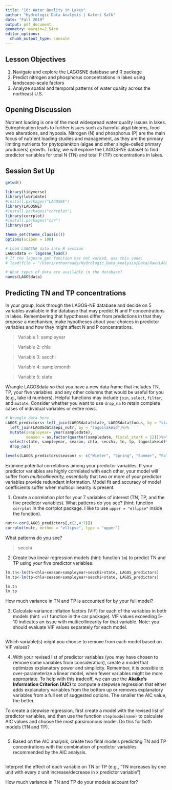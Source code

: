 ```yaml
---
title: "10: Water Quality in Lakes"
author: "Hydrologic Data Analysis | Kateri Salk"
date: "Fall 2019"
output: pdf_document
geometry: margin=2.54cm
editor_options: 
  chunk_output_type: console
---
```


## Lesson Objectives
1. Navigate and explore the LAGOSNE database and R package
2. Predict nitrogen and phosphorus concentrations in lakes using landscape-scale factors
3. Analyze spatial and temporal patterns of water quality across the northeast U.S.

## Opening Discussion
Nutrient loading is one of the most widespread water quality issues in lakes. Eutrophication leads to further issues such as harmful algal blooms, food web alterations, and hypoxia. Nitrogen (N) and phosphorus (P) are the main focus of nutrient loading studies and management, as they are the primary limiting nutrients for phytoplankton (algae and other single-celled primary producers) growth. Today, we will explore the LAGOS-NE dataset to find predictor variables for total N (TN) and total P (TP) concentrations in lakes.

## Session Set Up

```r
getwd()

library(tidyverse)
library(lubridate)
#install.packages("LAGOSNE")
library(LAGOSNE)
#install.packages("corrplot")
library(corrplot)
#install.packages("car")
library(car)

theme_set(theme_classic())
options(scipen = 100)

# Load LAGOSNE data into R session
LAGOSdata <- lagosne_load()
# If the lagosne_get function has not worked, use this code: 
# load(file = "/Users/ethanready/Hydrologic_Data_Analysis/Data/Raw/LAGOSdata.rda")

# What types of data are available in the database?
names(LAGOSdata)
```

## Predicting TN and TP concentrations 

In your group, look through the LAGOS-NE database and decide on 5 variables available in the database that may predict N and P concentrations in lakes. Remembering that hypotheses differ from predictions in that they propose a mechanism, make hypotheses about your choices in predictor variables and how they might affect N and P concentrations.

> Variable 1: sampleyear

> Variable 2: chla

> Variable 3: secchi

> Variable 4: samplemonth

> Variable 5: state

Wrangle LAGOSdata so that you have a new data frame that includes TN, TP, your five variables, and any other columns that would be useful for you (e.g., lake id numbers). Helpful functions may include `join`, `select`, `filter`, and `mutate`. Consider whether you want to use `drop_na` to retain complete cases of individual variables or entire rows.

```r
# Wrangle data here.
LAGOS_predictors<-left_join(LAGOSdata$state, LAGOSdata$locus, by = "state_zoneid" )%>%
  left_join(LAGOSdata$epi_nutr, by = "lagoslakeid")%>%
  mutate(sampleyear= year(sampledate), 
         season = as.factor(quarter(sampledate, fiscal_start = 12)))%>%
  select(state, sampleyear, season, chla, secchi, tn, tp, lagoslakeid)%>%
  drop_na()

levels(LAGOS_predictors$season) <- c("Winter", "Spring", "Summer", "Fall")
```

Examine potential correlations among your predictor variables. If your predictor variables are highly correlated with each other, your model will suffer from *multicollinearity,* essentially that two or more of your predictor variables provide redundant information. Model fit and accuracy of model coefficients suffer when multicollinearity is present. 

1. Create a correlation plot for your 7 variables of interest (TN, TP, and the five predictor variables). What patterns do you see? (hint: function `corrplot` in the corrplot package. I like to use `upper = "ellipse"` inside the function).

```r
nutr<-cor(LAGOS_predictors[,c(2,4:7)])
corrplot(nutr, method = "ellipse", type = "upper")
```

What patterns do you see?

> secchi 

2. Create two linear regression models (hint: function `lm`) to predict TN and TP using your five predictor variables. 

```r
lm.tn<-lm(tn~chla+season+sampleyear+secchi+state, LAGOS_predictors)
lm.tp<-lm(tp~chla+season+sampleyear+secchi+state, LAGOS_predictors)

lm.tn
lm.tp
```

How much variance in TN and TP is accounted for by your full model?

>

3. Calculate variance inflation factors (VIF) for each of the variables in both models (hint: `vif` function in the car package). VIF values exceeding 5-10 indicates an issue with multicollinearity for that variable. Note: you should evaluate VIF values separately for each model.

```r

```

Which variable(s) might you choose to remove from each model based on VIF values?

>

4. With your revised list of predictor variables (you may have chosen to remove some variables from consideration), create a model that optimizes explanatory power and simplicity. Remember, it is possible to over-parameterize a linear model, when fewer variables might be more appropriate. To help with this tradeoff, we can use the **Akaike's Information Criterion (AIC)** to compute a stepwise regression that either adds explanatory variables from the bottom up or removes explanatory variables from a full set of suggested options. The smaller the AIC value, the better. 

To create a stepwise regression, first create a model with the revised list of predictor variables, and then use the function `step(modelname)` to calculate AIC values and choose the most parsimonous model. Do this for both models (TN and TP). 

```r

```

5. Based on the AIC analysis, create two final models predicting TN and TP concentrations with the combination of predictor variables recommended by the AIC analysis. 

```r

```

Interpret the effect of each variable on TN or TP (e.g., "TN increases by one unit with every z unit increase/decrease in x predictor variable")

>

How much variance in TN and TP do your models account for?

>

